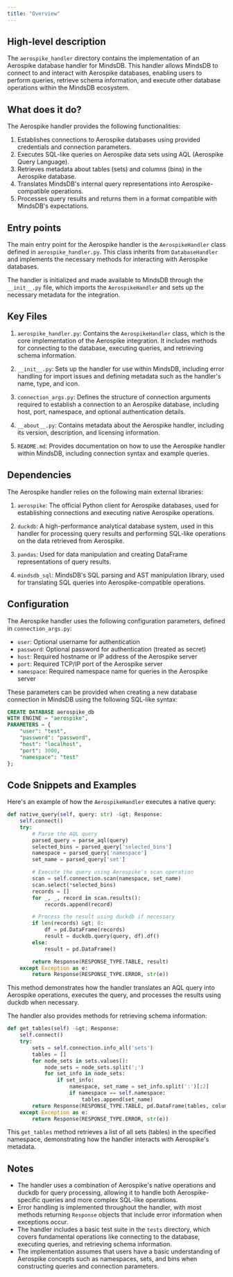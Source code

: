 ```yaml
---
title: "Overview"
---
```


## High-level description
The `aerospike_handler` directory contains the implementation of an Aerospike database handler for MindsDB. This handler allows MindsDB to connect to and interact with Aerospike databases, enabling users to perform queries, retrieve schema information, and execute other database operations within the MindsDB ecosystem.

## What does it do?
The Aerospike handler provides the following functionalities:

1. Establishes connections to Aerospike databases using provided credentials and connection parameters.
2. Executes SQL-like queries on Aerospike data sets using AQL (Aerospike Query Language).
3. Retrieves metadata about tables (sets) and columns (bins) in the Aerospike database.
4. Translates MindsDB's internal query representations into Aerospike-compatible operations.
5. Processes query results and returns them in a format compatible with MindsDB's expectations.

## Entry points
The main entry point for the Aerospike handler is the `AerospikeHandler` class defined in `aerospike_handler.py`. This class inherits from `DatabaseHandler` and implements the necessary methods for interacting with Aerospike databases.

The handler is initialized and made available to MindsDB through the `__init__.py` file, which imports the `AerospikeHandler` and sets up the necessary metadata for the integration.

## Key Files
1. `aerospike_handler.py`: Contains the `AerospikeHandler` class, which is the core implementation of the Aerospike integration. It includes methods for connecting to the database, executing queries, and retrieving schema information.

2. `__init__.py`: Sets up the handler for use within MindsDB, including error handling for import issues and defining metadata such as the handler's name, type, and icon.

3. `connection_args.py`: Defines the structure of connection arguments required to establish a connection to an Aerospike database, including host, port, namespace, and optional authentication details.

4. `__about__.py`: Contains metadata about the Aerospike handler, including its version, description, and licensing information.

5. `README.md`: Provides documentation on how to use the Aerospike handler within MindsDB, including connection syntax and example queries.

## Dependencies
The Aerospike handler relies on the following main external libraries:

1. `aerospike`: The official Python client for Aerospike databases, used for establishing connections and executing native Aerospike operations.

2. `duckdb`: A high-performance analytical database system, used in this handler for processing query results and performing SQL-like operations on the data retrieved from Aerospike.

3. `pandas`: Used for data manipulation and creating DataFrame representations of query results.

4. `mindsdb_sql`: MindsDB's SQL parsing and AST manipulation library, used for translating SQL queries into Aerospike-compatible operations.

## Configuration
The Aerospike handler uses the following configuration parameters, defined in `connection_args.py`:

- `user`: Optional username for authentication
- `password`: Optional password for authentication (treated as secret)
- `host`: Required hostname or IP address of the Aerospike server
- `port`: Required TCP/IP port of the Aerospike server
- `namespace`: Required namespace name for queries in the Aerospike server

These parameters can be provided when creating a new database connection in MindsDB using the following SQL-like syntax:

```sql
CREATE DATABASE aerospike_db
WITH ENGINE = "aerospike",
PARAMETERS = {
    "user": "test",
    "password": "password",
    "host": "localhost",
    "port": 3000,
    "namespace": "test"
};
```

## Code Snippets and Examples

Here's an example of how the `AerospikeHandler` executes a native query:

```python
def native_query(self, query: str) -&gt; Response:
    self.connect()
    try:
        # Parse the AQL query
        parsed_query = parse_aql(query)
        selected_bins = parsed_query['selected_bins']
        namespace = parsed_query['namespace']
        set_name = parsed_query['set']

        # Execute the query using Aerospike's scan operation
        scan = self.connection.scan(namespace, set_name)
        scan.select(*selected_bins)
        records = []
        for _, _, record in scan.results():
            records.append(record)

        # Process the result using duckdb if necessary
        if len(records) &gt; 0:
            df = pd.DataFrame(records)
            result = duckdb.query(query, df).df()
        else:
            result = pd.DataFrame()

        return Response(RESPONSE_TYPE.TABLE, result)
    except Exception as e:
        return Response(RESPONSE_TYPE.ERROR, str(e))
```

This method demonstrates how the handler translates an AQL query into Aerospike operations, executes the query, and processes the results using duckdb when necessary.

The handler also provides methods for retrieving schema information:

```python
def get_tables(self) -&gt; Response:
    self.connect()
    try:
        sets = self.connection.info_all('sets')
        tables = []
        for node_sets in sets.values():
            node_sets = node_sets.split(';')
            for set_info in node_sets:
                if set_info:
                    namespace, set_name = set_info.split(':')[:2]
                    if namespace == self.namespace:
                        tables.append(set_name)
        return Response(RESPONSE_TYPE.TABLE, pd.DataFrame(tables, columns=['table_name']))
    except Exception as e:
        return Response(RESPONSE_TYPE.ERROR, str(e))
```

This `get_tables` method retrieves a list of all sets (tables) in the specified namespace, demonstrating how the handler interacts with Aerospike's metadata.

## Notes
- The handler uses a combination of Aerospike's native operations and duckdb for query processing, allowing it to handle both Aerospike-specific queries and more complex SQL-like operations.
- Error handling is implemented throughout the handler, with most methods returning `Response` objects that include error information when exceptions occur.
- The handler includes a basic test suite in the `tests` directory, which covers fundamental operations like connecting to the database, executing queries, and retrieving schema information.
- The implementation assumes that users have a basic understanding of Aerospike concepts such as namespaces, sets, and bins when constructing queries and connection parameters.